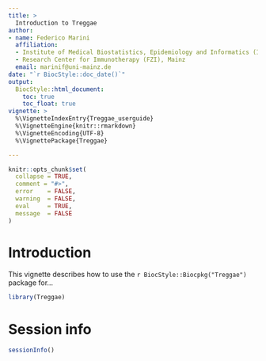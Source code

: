 ```yaml
---
title: >
  Introduction to Treggae
author:
- name: Federico Marini
  affiliation:
  - Institute of Medical Biostatistics, Epidemiology and Informatics (IMBEI), Mainz
  - Research Center for Immunotherapy (FZI), Mainz
  email: marinif@uni-mainz.de
date: "`r BiocStyle::doc_date()`"
output:
  BiocStyle::html_document:
    toc: true
    toc_float: true
vignette: >
  %\VignetteIndexEntry{Treggae_userguide}
  %\VignetteEngine{knitr::rmarkdown}
  %\VignetteEncoding{UTF-8}
  %\VignettePackage{Treggae}

---
```

```r
knitr::opts_chunk$set(
  collapse = TRUE,
  comment = "#>",
  error    = FALSE,
  warning  = FALSE,
  eval     = TRUE,
  message  = FALSE
)
```

# Introduction {#introduction}

This vignette describes how to use the `r BiocStyle::Biocpkg("Treggae")` package for...

```r
library(Treggae)
```


# Session info {-}

```r
sessionInfo()
```

